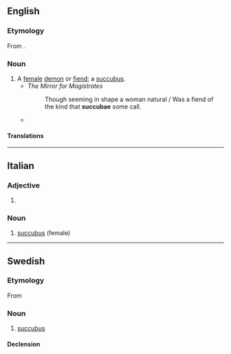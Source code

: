 ==English==

===Etymology===
From {{uder|en|la|-}} {{lena}} {{m|la|succubare||to lie under}}.

===Noun===
{{en-noun|s|succubae}}

# A [[female]] [[demon]] or [[fiend]]; a [[succubus]].
#* ''The Mirror for Magistrates''
#*: Though seeming in shape a woman natural / Was a fiend of the kind that '''succubae''' some call.
#* {{quote-book|1=en|year=1981|author=William Irwin Thompson|authorlink=William Irwin Thompson|title=The Time Falling Bodies Take to Light: Mythology, Sexuality and the Origins of Culture|publisher=Rider/Hutchinson & Co.|location=London|page=19|passage=In other stories of the midrashim, Adam, in penance for his fall, abstains from sexuality for 130 years, but he is not able to control his nocturnal emissions; in his dream state female spirits, the '''succubae''', come and have intercourse with him, and with Adam's seed they give birth to demons.}}

====Translations====
{{trans-see|a female demon or fiend|succubus}}

----

==Italian==

===Adjective===
{{head|it|adjective form}}

# {{feminine singular of|it|succubo}}

===Noun===
{{it-noun|f}}

# [[succubus]] (female)

----

==Swedish==

===Etymology===
From {{der|sv|la|succubae}}

===Noun===
{{sv-noun|c}}

# [[succubus]]

====Declension====
{{sv-infl-noun-c-or|succub}}